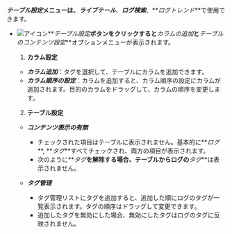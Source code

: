   **_テーブル設定_**メニューは、**_ライブテール_**、**_ログ検索_**、**_ログトレンド_**で使用できます。 

- ![アイコン](/img/ic-setting.svg)**_テーブル設定_**ボタンをクリックすると**_カラムの追加_**と**_テーブルのコンテンツ設定_**オプションメニューが表示されます。 

  <ImgLang img='log-table-contents-options.png' desc='ログテーブル設定'/>

  1. **カラム設定** 

  - **_カラム追加_**：タグを選択して、テーブルにカラムを追加できます。
  - **_カラム順序の設定_**：カラムを追加すると、カラム順序の設定にカラムが追加されます。目的のカラムをドラッグして、カラムの順序を変更します。

  2. **テーブル設定**

  <ImgLang img='log-table-contents.png' desc='ログテーブルコンテンツ設定'/>

  - **_コンテンツ表示の有無_**

    - チェックされた項目はテーブルに表示されません。基本的に**_ログ_**, **_タグ_**すべてチェックされ、両方の項目が表示されます。
    - 次のように**_タグ_**を解除する場合、テーブルからログの**_タグ_**は表示されません。
      <ImgLang img='log-table-contents-remove-tag.png' desc='ログテーブルコンテンツタグ非表示'/>

  - **_タグ管理_**

    - タグ管理リストにタグを追加すると、追加した順にログのタグが一覧表示されます。タグの順序はドラッグして変更できます。
    - 追加したタグを無効にした場合、無効にしたタグはログのタグに反映されません。 
